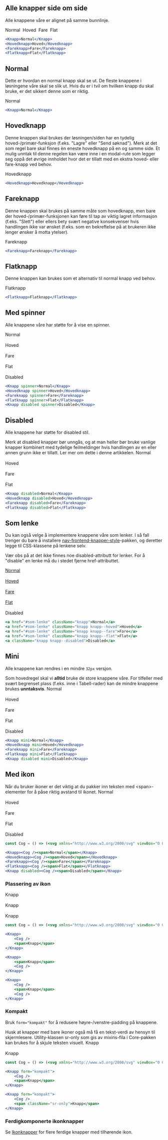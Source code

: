 
## Alle knapper side om side

Alle knappene våre er alignet på samme bunnlinje.

<Example>
    <Knapp>Normal</Knapp>&nbsp;
    <Hovedknapp>Hoved</Hovedknapp>&nbsp;
    <Fareknapp>Fare</Fareknapp>&nbsp;
    <Flatknapp>Flat</Flatknapp>
</Example>

```jsx
<Knapp>Normal</Knapp>
<Hovedknapp>Hoved</Hovedknapp>
<Fareknapp>Fare</Fareknapp>
<Flatknapp>Flat</Flatknapp>
```

## Normal

Dette er hvordan en normal knapp skal se ut. De fleste knappene i løsningene våre skal se 
slik ut. Hvis du er i tvil om hvilken knapp du skal bruke, er det sikkert denne som er 
riktig.

<Example>
    <Knapp>Normal</Knapp>
</Example>

```jsx
<Knapp>Normal</Knapp>
```

## Hovedknapp

Denne knappen skal brukes der løsningen/siden har en tydelig hoved-/primær-funksjon (f.eks. 
"Lagre" eller "Send søknad"). Merk at det som regel bare skal finnes èn eneste hovedknapp 
på en og samme side. Et mulig unntak til denne regelen kan være inne i en modal-rute som 
legger seg oppå det øvrige innholdet hvor det er tillatt med en ekstra hoved- eller 
fare-knapp ved behov.

<Example>
    <Hovedknapp>Hovedknapp</Hovedknapp>
</Example>

```jsx
<Hovedknapp>Hovedknapp</Hovedknapp>
```

## Fareknapp

Denne knappen skal brukes på samme måte som hovedknapp, men bare der hoved-/primær-funksjonen
kan føre til tap av viktig lagret informasjon (f.eks. "Slett") eller ellers bety svært negative
konsekvenser hvis handlingen ikke var ønsket (f.eks. som en bekreftelse på at brukeren ikke lenger
ønsker å motta ytelser).

<Example>
    <Fareknapp>Fareknapp</Fareknapp>
</Example>

```jsx
<Fareknapp>Fareknapp</Fareknapp>
```

## Flatknapp

Denne knappen kan brukes som et alternativ til normal knapp ved behov.

<Example>
    <Flatknapp>Flatknapp</Flatknapp>
</Example>

```jsx
<Flatknapp>Flatknapp</Flatknapp>
```

## Med spinner

Alle knappene våre har støtte for å vise en spinner.

<Example>
    <Knapp spinner>Normal</Knapp><br/><br/>
    <Hovedknapp spinner>Hoved</Hovedknapp><br/><br/>
    <Fareknapp spinner>Fare</Fareknapp><br/><br/>
    <Flatknapp spinner>Flat</Flatknapp><br/><br/>
    <Knapp disabled spinner>Disabled</Knapp>
</Example>

```jsx
<Knapp spinner>Normal</Knapp>
<Hovedknapp spinner>Hoved</Hovedknapp>
<Fareknapp spinner>Fare</Fareknapp>
<Flatknapp spinner>Flat</Flatknapp>
<Knapp disabled spinner>Disabled</Knapp>
```

## Disabled

Alle knappene har støtte for disabled stil.

<Alertstripe type="advarsel">
    Merk at disabled knapper bør unngås, og at man heller bør bruke vanlige knapper
    kombinert med tydelige feilmeldinger hvis handlingen av en eller annen grunn ikke er
    tillatt. Ler mer om dette i <Lenke href="https://axesslab.com/disabled-buttons-suck/">denne artikkelen</Lenke>.
</Alertstripe>

<Example>
    <Knapp disabled>Normal</Knapp><br/><br/>
    <Hovedknapp disabled>Hoved</Hovedknapp><br/><br/>
    <Fareknapp disabled>Fare</Fareknapp><br/><br/>
    <Flatknapp disabled>Flat</Flatknapp>
</Example>

```jsx
<Knapp disabled>Normal</Knapp>
<Hovedknapp disabled>Hoved</Hovedknapp>
<Fareknapp disabled>Fare</Fareknapp>
<Flatknapp disabled>Flat</Flatknapp>
```

## Som lenke

Du kan også velge å implementere knappene våre som lenker. I så fall trenger du bare å installere [nav-frontend-knapper-style](https://www.npmjs.com/package/nav-frontend-knapper-style)-pakken, og deretter legge til CSS-klassene på lenkene selv.

<Alertstripe type="info">Vær obs på at det ikke finnes noe <InlineCode>disabled</InlineCode>-attributt for lenker. For å "disable" en lenke må du i stedet fjerne <InlineCode>href</InlineCode>-attributtet.</Alertstripe>

<Example>
    <a href="#som-lenke" className="knapp">Normal</a><br/><br/>
    <a href="#som-lenke" className="knapp knapp--hoved">Hoved</a><br/><br/>
    <a href="#som-lenke" className="knapp knapp--fare">Fare</a><br/><br/>
    <a href="#som-lenke" className="knapp knapp--flat">Flat</a><br/><br/>
    <a className="knapp knapp--disabled">Disabled</a>
</Example>

```jsx
<a href="#som-lenke" className="knapp">Normal</a>
<a href="#som-lenke" className="knapp knapp--hoved">Hoved</a>
<a href="#som-lenke" className="knapp knapp--fare">Fare</a>
<a href="#som-lenke" className="knapp knapp--flat">Flat</a>
<a className="knapp knapp--disabled">Disabled</a>
```

## Mini

Alle knappene kan rendres i en mindre `32px` versjon.

<Alertstripe type="advarsel">
    Som hovedregel skal vi <strong>alltid</strong> bruke de store knappene våre. For tilfeller med svært 
    begrenset plass (f.eks. inne i <Lenke href="/components/tabell">Tabell</Lenke>-rader) kan de mindre
    knappene brukes <strong>unntaksvis</strong>.
</Alertstripe>

<Example>
    <Knapp mini>Normal</Knapp><br/><br/>
    <Hovedknapp mini>Hoved</Hovedknapp><br/><br/>
    <Fareknapp mini>Fare</Fareknapp><br/><br/>
    <Flatknapp mini>Flat</Flatknapp><br/><br/>
    <Knapp disabled mini>Disabled</Knapp>
</Example>

```jsx
<Knapp mini>Normal</Knapp>
<Hovedknapp mini>Hoved</Hovedknapp>
<Fareknapp mini>Fare</Fareknapp>
<Flatknapp mini>Flat</Flatknapp>
<Knapp disabled mini>Disabled</Knapp>
```

## Med ikon

<Alertstripe type="info">
    Når du bruker ikoner er det viktig at du pakker inn teksten med <InlineCode>&lt;span&gt;</InlineCode>-elementer for å påse riktig avstand til ikonet.
</Alertstripe>

<Example>
    <Knapp><Cog /><span>Normal</span></Knapp><br/><br/>
    <Hovedknapp><Cog /><span>Hoved</span></Hovedknapp><br/><br/>
    <Fareknapp><Cog /><span>Fare</span></Fareknapp><br/><br/>
    <Flatknapp><Cog /><span>Flat</span></Flatknapp><br/><br/>
    <Knapp disabled><Cog /><span>Disabled</span></Knapp>
</Example>

```jsx
const Cog = () => (<svg xmlns="http://www.w3.org/2000/svg" viewBox="0 0 24 24"><path d="M23.5 10h-2.854c-.2-.79-.454-1.667-.778-2.332L21.9 5.636a.498.498 0 0 0 0-.708l-2.83-2.826a.499.499 0 0 0-.707 0l-2.032 2.031c-.665-.324-1.542-.578-2.331-.777V.5a.5.5 0 0 0-.5-.5h-3a.5.5 0 0 0-.5.5v2.856c-.789.199-1.666.453-2.331.777L5.637 2.102a.499.499 0 0 0-.707 0L2.101 4.929a.5.5 0 0 0 0 .707l2.033 2.033c-.323.662-.578 1.54-.779 2.331H.5a.5.5 0 0 0-.5.5v3a.5.5 0 0 0 .5.5h2.855c.2.791.455 1.668.778 2.331L2.1 18.364a.5.5 0 0 0 0 .708L4.93 21.9c.188.188.52.188.707 0l2.032-2.032c.663.322 1.54.577 2.331.778V23.5a.5.5 0 0 0 .5.5h3a.5.5 0 0 0 .5-.5v-2.854c.791-.201 1.668-.456 2.331-.778l2.034 2.032a.5.5 0 0 0 .707 0l2.827-2.828a.499.499 0 0 0 0-.707l-2.032-2.033c.323-.663.578-1.54.778-2.331H23.5a.5.5 0 0 0 .5-.5v-3a.5.5 0 0 0-.5-.501zM12 16c-2.205 0-4-1.795-4-4s1.795-4 4-4c2.206 0 4 1.795 4 4s-1.794 4-4 4z"/></svg>);

<Knapp><Cog /><span>Normal</span></Knapp>
<Hovedknapp><Cog /><span>Hoved</span></Hovedknapp>
<Fareknapp><Cog /><span>Fare</span></Fareknapp>
<Flatknapp><Cog /><span>Flat</span></Flatknapp>
<Knapp disabled><Cog /><span>Disabled</span></Knapp>
```

### Plassering av ikon

<Example>
    <Knapp><Cog /><span>Knapp</span></Knapp><br/><br/>
    <Knapp><span>Knapp</span><Cog /></Knapp><br/><br/>
    <Knapp><Cog /><span>Knapp</span><Cog /></Knapp>
</Example>

```jsx
const Cog = () => (<svg xmlns="http://www.w3.org/2000/svg" viewBox="0 0 24 24"><path d="M23.5 10h-2.854c-.2-.79-.454-1.667-.778-2.332L21.9 5.636a.498.498 0 0 0 0-.708l-2.83-2.826a.499.499 0 0 0-.707 0l-2.032 2.031c-.665-.324-1.542-.578-2.331-.777V.5a.5.5 0 0 0-.5-.5h-3a.5.5 0 0 0-.5.5v2.856c-.789.199-1.666.453-2.331.777L5.637 2.102a.499.499 0 0 0-.707 0L2.101 4.929a.5.5 0 0 0 0 .707l2.033 2.033c-.323.662-.578 1.54-.779 2.331H.5a.5.5 0 0 0-.5.5v3a.5.5 0 0 0 .5.5h2.855c.2.791.455 1.668.778 2.331L2.1 18.364a.5.5 0 0 0 0 .708L4.93 21.9c.188.188.52.188.707 0l2.032-2.032c.663.322 1.54.577 2.331.778V23.5a.5.5 0 0 0 .5.5h3a.5.5 0 0 0 .5-.5v-2.854c.791-.201 1.668-.456 2.331-.778l2.034 2.032a.5.5 0 0 0 .707 0l2.827-2.828a.499.499 0 0 0 0-.707l-2.032-2.033c.323-.663.578-1.54.778-2.331H23.5a.5.5 0 0 0 .5-.5v-3a.5.5 0 0 0-.5-.501zM12 16c-2.205 0-4-1.795-4-4s1.795-4 4-4c2.206 0 4 1.795 4 4s-1.794 4-4 4z"/></svg>);

<Knapp>
    <Cog />
    <span>Knapp</span>
</Knapp>

<Knapp>
    <span>Knapp</span>
    <Cog />
</Knapp>

<Knapp>
    <Cog />
    <span>Knapp</span>
    <Cog />
</Knapp>
```

### Kompakt

Bruk `form="kompakt"` for å redusere høyre-/venstre-padding på knappene.

<Alertstripe type="advarsel">
    Husk at knapper med bare ikoner også må få en tekst-verdi av hensyn til skjermlesere. Utility-klassen <InlineCode>sr-only</InlineCode> som gis av <Lenke href="https://github.com/navikt/nav-frontend-moduler/blob/master/packages/node_modules/nav-frontend-core/less/_mixins.less">mixins-fila i Core-pakken</Lenke> kan brukes for å skjule teksten visuelt.
</Alertstripe>

<Example>
    <Knapp form="kompakt"><Cog /><span>Knapp</span></Knapp><br/><br/>
    <Knapp form="kompakt"><Cog /><span className="sr-only">Knapp</span></Knapp>
</Example>

```jsx
const Cog = () => (<svg xmlns="http://www.w3.org/2000/svg" viewBox="0 0 24 24"><path d="M23.5 10h-2.854c-.2-.79-.454-1.667-.778-2.332L21.9 5.636a.498.498 0 0 0 0-.708l-2.83-2.826a.499.499 0 0 0-.707 0l-2.032 2.031c-.665-.324-1.542-.578-2.331-.777V.5a.5.5 0 0 0-.5-.5h-3a.5.5 0 0 0-.5.5v2.856c-.789.199-1.666.453-2.331.777L5.637 2.102a.499.499 0 0 0-.707 0L2.101 4.929a.5.5 0 0 0 0 .707l2.033 2.033c-.323.662-.578 1.54-.779 2.331H.5a.5.5 0 0 0-.5.5v3a.5.5 0 0 0 .5.5h2.855c.2.791.455 1.668.778 2.331L2.1 18.364a.5.5 0 0 0 0 .708L4.93 21.9c.188.188.52.188.707 0l2.032-2.032c.663.322 1.54.577 2.331.778V23.5a.5.5 0 0 0 .5.5h3a.5.5 0 0 0 .5-.5v-2.854c.791-.201 1.668-.456 2.331-.778l2.034 2.032a.5.5 0 0 0 .707 0l2.827-2.828a.499.499 0 0 0 0-.707l-2.032-2.033c.323-.663.578-1.54.778-2.331H23.5a.5.5 0 0 0 .5-.5v-3a.5.5 0 0 0-.5-.501zM12 16c-2.205 0-4-1.795-4-4s1.795-4 4-4c2.206 0 4 1.795 4 4s-1.794 4-4 4z"/></svg>);

<Knapp form="kompakt">
    <Cog />
    <span>Knapp</span>
</Knapp>

<Knapp form="kompakt">
    <Cog />
    <span className="sr-only">Knapp</span>
</Knapp>
```

### Ferdigkomponerte ikonknapper

Se [Ikonknapper](/components/ikonknapper) for flere ferdige knapper med tilhørende ikon.